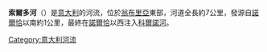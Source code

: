 '''索爾多河'''（{{lang-it|Sordo}}）是[[意大利|意大利]]的河流，位於[[翁布里亞|翁布里亞]]東部，河道全長約7公里，發源自[[諾爾恰|諾爾恰]]以南約1公里，最終在[[諾爾恰|諾爾恰]]以西注入[[科爾諾河|科爾諾河]]。

{{Italy-geo-stub}}
[[Category:意大利河流|Category:意大利河流]]